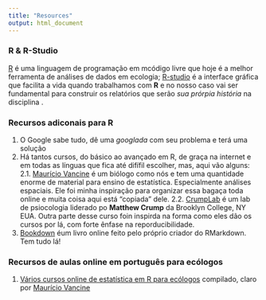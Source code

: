 ```yaml
---
title: "Resources"
output: html_document
---
```


### R & R-Studio

[R](http://www.r-project.org) é uma linguagem de programação em mcódigo livre que hoje é a melhor ferramenta de análises de dados em ecologia;
[R-studio](http://www.rstudio.com) é a interface gráfica que facilita a vida quando trabalhamos com **R** e no nosso caso vai ser fundamental para construir os relatórios que serão _sua prórpia história_ na disciplina []().

### Recursos adiconais para R

1. O Google sabe tudo, dê uma _googlada_ com seu problema e terá uma solução
2. Há tantos cursos, do básico ao avançado em R, de graça na internet e em todas as línguas que fica até difífil escolher, mas, aqui vão alguns:
  2.1. [Maurício Vancine](https://mauriciovancine.github.io/) é um biólogo como nós e tem uma quantidade enorme de material para ensino de estatística. Especialmente análises espaciais. Ele foi minha inspiração para organizar essa bagaça toda online e muita coisa aqui está "copiada" dele.
  2.2. [CrumpLab](https://crumplab.github.io/Courses.html) é um lab de psiocologia liderado po **Matthew Crump** da Brooklyn College, NY EUA. Outra parte desse curso foin inspirda na forma como eles dão os cursos por lá, com forte ênfase na reporducibilidade.
3. [Bookdown](https://bookdown.org/yihui/rmarkdown/) éum livro online feito pelo próprio criador do RMarkdown. Tem tudo lá!

### Recursos de aulas online em português para ecólogos

1. [Vários cursos online de estatística em R para ecólogos](https://mauriciovancine.github.io/pt/post/general-courses-online/) compilado, claro por [Maurício Vancine](https://mauriciovancine.github.io/)

